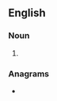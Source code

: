 ==English==

===Noun===
{{head|en|noun plural form}}

# {{plural of|earlet|lang=en}}

===Anagrams===
* {{anagrams|en|a=aeelrst|Laertes|Laseter|e-alerts|elaters|realest|relates|reslate|stealer|teleras}}